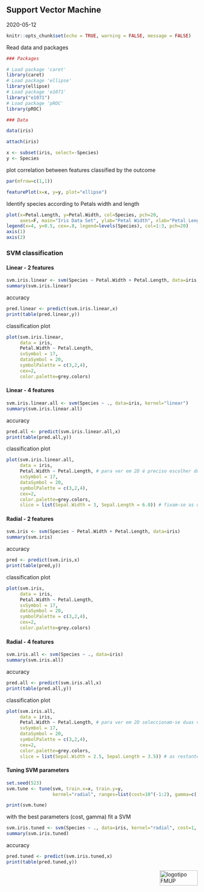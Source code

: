## Support Vector Machine

2020-05-12

```r
knitr::opts_chunk$set(echo = TRUE, warning = FALSE, message = FALSE)
```

Read data and packages
```r
### Packages

# Load package 'caret'
library(caret)
# Load package 'ellipse'
library(ellipse)
# Load package 'e1071'
library("e1071")
# Load package 'pROC'
library(pROC)

### Data

data(iris)

attach(iris)

x <- subset(iris, select=-Species)
y <- Species
```

plot correlation between features classified by the outcome
```r
par(mfrow=c(1,1))

featurePlot(x=x, y=y, plot="ellipse")
```

Identify species according to Petals width and length
```r
plot(x=Petal.Length, y=Petal.Width, col=Species, pch=20,
     axes=F, main="Iris Data Set", ylab="Petal Width", xlab="Petal Length")
legend(x=4, y=0.5, cex=.8, legend=levels(Species), col=1:3, pch=20)
axis(1)
axis(2)
```

### SVM classification

#### Linear - 2 features
```r
svm.iris.linear <- svm(Species ~ Petal.Width + Petal.Length, data=iris, kernel="linear")
summary(svm.iris.linear)
```

accuracy
```r
pred.linear <- predict(svm.iris.linear,x)
print(table(pred.linear,y))
```

classification plot
```r
plot(svm.iris.linear, 
     data = iris,
     Petal.Width ~ Petal.Length,
     svSymbol = 17, 
     dataSymbol = 20, 
     symbolPalette = c(3,2,4),
     cex=2,
     color.palette=grey.colors)
```

#### Linear - 4 features
```r
svm.iris.linear.all <- svm(Species ~ ., data=iris, kernel="linear")
summary(svm.iris.linear.all)
```

accuracy
```r
pred.all <- predict(svm.iris.linear.all,x)
print(table(pred.all,y))
```

classification plot
```r
plot(svm.iris.linear.all, 
     data = iris,
     Petal.Width ~ Petal.Length, # para ver em 2D é preciso escolher duas variaveis
     svSymbol = 17, 
     dataSymbol = 20, 
     symbolPalette = c(3,2,4),
     cex=2,
     color.palette=grey.colors,
     slice = list(Sepal.Width = 3, Sepal.Length = 6.0)) # fixam-se as duas variaveis que não estão disponiveis

```

#### Radial - 2 features
```r
svm.iris <- svm(Species ~ Petal.Width + Petal.Length, data=iris)
summary(svm.iris)
```

accuracy
```r
pred <- predict(svm.iris,x)
print(table(pred,y))
```

classification plot
```r
plot(svm.iris, 
     data = iris,
     Petal.Width ~ Petal.Length,
     svSymbol = 17, 
     dataSymbol = 20, 
     symbolPalette = c(3,2,4),
     cex=2,
     color.palette=grey.colors)
```

#### Radial - 4 features
```r
svm.iris.all <- svm(Species ~ ., data=iris)
summary(svm.iris.all)
```

accuracy
```r
pred.all <- predict(svm.iris.all,x)
print(table(pred.all,y))
``` 

classification plot
```r
plot(svm.iris.all, 
     data = iris,
     Petal.Width ~ Petal.Length, # para ver em 2D seleccionam-se duas variaveis
     svSymbol = 17, 
     dataSymbol = 20, 
     symbolPalette = c(3,2,4),
     cex=2,
     color.palette=grey.colors,
     slice = list(Sepal.Width = 2.5, Sepal.Length = 3.5)) # as restantes variaveis são fixas para determinados valores
```

#### Tuning SVM parameters
```r
set.seed(523)
svm.tune <- tune(svm, train.x=x, train.y=y, 
                 kernel="radial", ranges=list(cost=10^(-1:2), gamma=c(.5,1,2)))

print(svm.tune)
```

with the best parameters (cost, gamma) fit a SVM
```r
svm.iris.tuned <- svm(Species ~ ., data=iris, kernel="radial", cost=1, gamma=0.5)
summary(svm.iris.tuned)
```

accuracy
```r
pred.tuned <- predict(svm.iris.tuned,x)
print(table(pred.tuned,y))
```

<img src="images/logoFMUP.png" alt="logotipo FMUP" style="width:100px;height:40px;" align="right">

